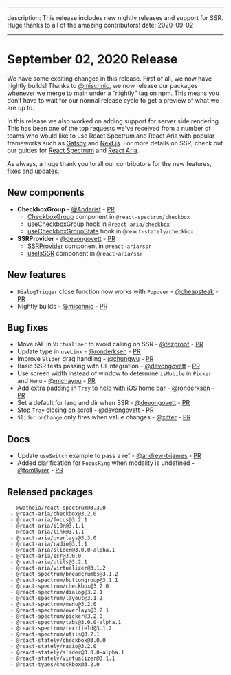 <!-- Copyright 2020 Adobe. All rights reserved.
This file is licensed to you under the Apache License, Version 2.0 (the "License");
you may not use this file except in compliance with the License. You may obtain a copy
of the License at http://www.apache.org/licenses/LICENSE-2.0
Unless required by applicable law or agreed to in writing, software distributed under
the License is distributed on an "AS IS" BASIS, WITHOUT WARRANTIES OR REPRESENTATIONS
OF ANY KIND, either express or implied. See the License for the specific language
governing permissions and limitations under the License. -->


---

description: This release includes new nightly releases and support for SSR. Huge thanks to all of the amazing contributors!
date: 2020-09-02

---

# September 02, 2020 Release

We have some exciting changes in this release. First of all, we now have nightly builds! Thanks to [@mischnic](https://github.com/mischnic), we now release our packages whenever we merge to main under a “nightly” tag on npm. This means you don’t have to wait for our normal release cycle to get a preview of what we are up to.

In this release we also worked on adding support for server side rendering. This has been one of the top requests we've received from a number of teams who would like to use React Spectrum and React Aria with popular frameworks such as [Gatsby](https://www.gatsbyjs.com) and [Next.js](https://nextjs.org). For more details on SSR, check out our guides for [React Spectrum](https://watheia.org/react-spectrum/ssr.html) and [React Aria](https://watheia.org/react-aria/ssr.html).

As always, a huge thank you to all our contributors for the new features, fixes and updates.

## New components

- **CheckboxGroup** - [@Andarist](https://github.com/Andarist) - [PR](https://github.com/watheia/spectrum/pull/868)
  - [CheckboxGroup](../../react-spectrum/CheckboxGroup.html) component in `@react-spectrum/checkbox`
  - [useCheckboxGroup](../../react-aria/useCheckboxGroup.html) hook in `@react-aria/checkbox`
  - [useCheckboxGroupState](../../react-stately/useCheckboxGroupState.html) hook in `@react-stately/checkbox`
- **SSRProvider** - [@devongovett](https://github.com/devongovett) - [PR](https://github.com/watheia/spectrum/pull/992)
  - [SSRProvider](../../react-aria/SSRProvider.html) component in `@react-aria/ssr`
  - [useIsSSR](../../react-aria/useIsSSR.html.html) component in `@react-aria/ssr`

## New features

- `DialogTrigger` close function now works with `Popover` - [@cheapsteak](https://github.com/cheapsteak) - [PR](https://github.com/watheia/spectrum/pull/997)
- Nightly builds - [@mischnic](https://github.com/mischnic) - [PR](https://github.com/watheia/spectrum/pull/735)

## Bug fixes

- Move rAF in `Virtualizer` to avoid calling on SSR - [@fezproof](https://github.com/fezproof) - [PR](https://github.com/watheia/spectrum/pull/975)
- Update type in `useLink` - [@ronderksen](https://github.com/ronderksen) - [PR](https://github.com/watheia/spectrum/pull/1000)
- Improve `Slider` drag handling - [@chungwu](https://github.com/chungwu) - [PR](https://github.com/watheia/spectrum/pull/955)
- Basic SSR tests passing with CI integration - [@devongovett](https://github.com/devongovett) - [PR](https://github.com/watheia/spectrum/pull/994)
- Use screen width instead of window to determine `isMobile` in `Picker` and `Menu` - [@michayou](https://github.com/michayou) - [PR](https://github.com/watheia/spectrum/pull/1001)
- Add extra padding in `Tray` to help with iOS home bar - [@ronderksen](https://github.com/ronderksen) - [PR](https://github.com/watheia/spectrum/pull/1007)
- Set a default for lang and dir when SSR - [@devongovett](https://github.com/devongovett) - [PR](https://github.com/watheia/spectrum/pull/1026)
- Stop `Tray` closing on scroll - [@devongovett](https://github.com/devongovett) - [PR](https://github.com/watheia/spectrum/pull/1023)
- `Slider` `onChange` only fires when value changes - [@xitter](https://github.com/xitter) - [PR](https://github.com/watheia/spectrum/pull/999)

## Docs

- Update `useSwitch` example to pass a ref - [@andrew-t-james](https://github.com/andrew-t-james) - [PR](https://github.com/watheia/spectrum/pull/988)
- Added clarification for `FocusRing` when modality is undefined - [@tomByrer](https://github.com/tomByrer) - [PR](https://github.com/watheia/spectrum/pull/1022)

## Released packages

```
 - @watheia/react-spectrum@3.3.0
 - @react-aria/checkbox@3.2.0
 - @react-aria/focus@3.2.1
 - @react-aria/i18n@3.1.1
 - @react-aria/link@3.1.1
 - @react-aria/overlays@3.3.0
 - @react-aria/radio@3.1.1
 - @react-aria/slider@3.0.0-alpha.1
 - @react-aria/ssr@3.0.0
 - @react-aria/utils@3.2.1
 - @react-aria/virtualizer@3.1.2
 - @react-spectrum/breadcrumbs@3.1.2
 - @react-spectrum/buttongroup@3.1.1
 - @react-spectrum/checkbox@3.2.0
 - @react-spectrum/dialog@3.2.1
 - @react-spectrum/layout@3.1.2
 - @react-spectrum/menu@3.2.0
 - @react-spectrum/overlays@3.2.1
 - @react-spectrum/picker@3.2.0
 - @react-spectrum/tabs@3.0.0-alpha.1
 - @react-spectrum/textfield@3.1.2
 - @react-spectrum/utils@3.2.1
 - @react-stately/checkbox@3.0.0
 - @react-stately/radio@3.2.0
 - @react-stately/slider@3.0.0-alpha.1
 - @react-stately/virtualizer@3.1.1
 - @react-types/checkbox@3.2.0
```

